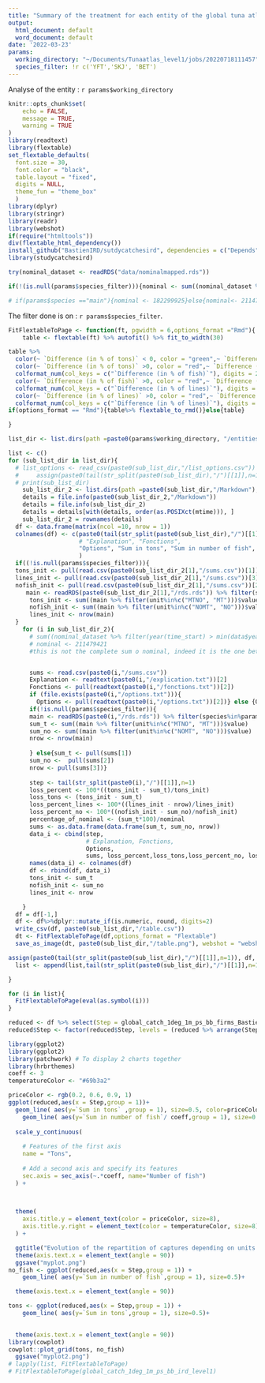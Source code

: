 ```yaml
---
title: "Summary of the treatment for each entity of the global tuna atlas"
output:
  html_document: default
  word_document: default
date: '2022-03-23'
params:
  working_directory: "~/Documents/Tunaatlas_level1/jobs/20220718111457"
  species_filter: !r c('YFT','SKJ', 'BET')
---
```


Analyse of the entity : `r params$working_directory`

```r
knitr::opts_chunk$set(
	echo = FALSE,
	message = TRUE,
	warning = TRUE
)
library(readtext)
library(flextable)
set_flextable_defaults(
  font.size = 30,
  font.color = "black",
  table.layout = "fixed",
  digits = NULL,
  theme_fun = "theme_box"
  )
library(dplyr)
library(stringr)
library(readr)
library(webshot)
if(require("htmltools"))
div(flextable_html_dependency())
install_github("BastienIRD/sutdycatchesird", dependencies = c("Depends", "Imports"))
library(studycatchesird)
```

```r
try(nominal_dataset <- readRDS("data/nominalmapped.rds"))

if(!(is.null(params$species_filter))){nominal <- sum((nominal_dataset %>% filter(species %in% params$species_filter))$value)} else {nominal <- sum(nominal_dataset$value)}

# if(params$species =="main"){nominal <- 182299925}else{nominal<- 211479421}
```

The filter done is on : `r params$species_filter`.

```r
FitFlextableToPage <- function(ft, pgwidth = 6,options_format ="Rmd"){
    table <- flextable(ft) %>% autofit() %>% fit_to_width(30)

table %>% 
  color(~ `Difference (in % of tons)` < 0, color = "green",~ `Difference (in % of tons)`) %>% 
  color(~ `Difference (in % of tons)` >0, color = "red",~ `Difference (in % of tons)`)%>% 
  colformat_num(col_keys = c("`Difference (in % of fish)`"), digits = 2) %>%   color(~ `Difference (in % of fish)` < 0, color = "green",~ `Difference (in % of fish)`) %>% 
  color(~ `Difference (in % of fish)` >0, color = "red",~ `Difference (in % of fish)`)%>% 
  colformat_num(col_keys = c("`Difference (in % of lines)`"), digits = 2) %>%color(~ `Difference (in % of lines)` < 0, color = "green",~ `Difference (in % of lines)`) %>% 
  color(~ `Difference (in % of lines)` >0, color = "red",~ `Difference (in % of lines)`)%>% 
  colformat_num(col_keys = c("`Difference (in % of lines)`"), digits = 2)
if(options_format == "Rmd"){table%>% flextable_to_rmd()}else{table}

}
```

```r
list_dir <- list.dirs(path =paste0(params$working_directory, "/entities"), full.names = TRUE, recursive = FALSE)
```

```r
list <- c()
for (sub_list_dir in list_dir){
  # list_options <- read_csv(paste0(sub_list_dir,"/list_options.csv"))
  #     assign(paste0(tail(str_split(paste0(sub_list_dir),"/")[[1]],n=1), "list_options"), list_options, envir = .GlobalEnv)
  # print(sub_list_dir)
    sub_list_dir_2 <- list.dirs(path =paste0(sub_list_dir,"/Markdown"), full.names = TRUE, recursive = FALSE)
    details = file.info(paste0(sub_list_dir_2,"/Markdown"))
    details = file.info(sub_list_dir_2)
    details = details[with(details, order(as.POSIXct(mtime))), ]
    sub_list_dir_2 = rownames(details)
  df <- data.frame(matrix(ncol =10, nrow = 1))
  colnames(df) <- c(paste0(tail(str_split(paste0(sub_list_dir),"/")[[1]],n=1)),
                    # "Explanation", "Fonctions", 
                    "Options", "Sum in tons", "Sum in number of fish", "Number of lines","Difference (in % of tons)","Difference in tons","Difference (in % of fish)", "Difference (in % of lines)", "Percentage of nominal"
                    )
  if((!is.null(params$species_filter))){
  tons_init <- pull(read.csv(paste0(sub_list_dir_2[1],"/sums.csv"))[1])
  lines_init <- pull(read.csv(paste0(sub_list_dir_2[1],"/sums.csv"))[3])
  nofish_init <- pull(read.csv(paste0(sub_list_dir_2[1],"/sums.csv"))[2])} else{
     main <- readRDS(paste0(sub_list_dir_2[1],"/rds.rds")) %>% filter(species%in%params$species_filter)
      tons_init <- sum((main %>% filter(unit%in%c("MTNO", "MT")))$value)
      nofish_init <- sum((main %>% filter(unit%in%c("NOMT", "NO")))$value)
      lines_init <- nrow(main)
  }
    for (i in sub_list_dir_2){
      # sum((nominal_dataset %>% filter(year(time_start) > min(data$year)))$value) filtered only on species presented in georefdataset filte
      # nominal <- 211479421
      #this is not the complete sum o nominal, indeed it is the one between 1950 and 2020


      sums <- read.csv(paste0(i,"/sums.csv"))
      Explanation <- readtext(paste0(i,"/explication.txt"))[2]
      Fonctions <- pull(readtext(paste0(i,"/fonctions.txt"))[2])
      if (file.exists(paste0(i,"/options.txt"))){
        Options <- pull(readtext(paste0(i,"/options.txt"))[2])} else {Options <- "Aucune"}
      if(!is.null(params$species_filter)){
      main <- readRDS(paste0(i,"/rds.rds")) %>% filter(species%in%params$species_filter)
      sum_t <- sum((main %>% filter(unit%in%c("MTNO", "MT")))$value)
      sum_no <- sum((main %>% filter(unit%in%c("NOMT", "NO")))$value)
      nrow <- nrow(main)
      
      } else{sum_t <- pull(sums[1])
      sum_no <-  pull(sums[2])
      nrow <- pull(sums[3])}
      
      step <- tail(str_split(paste0(i),"/")[[1]],n=1)
      loss_percent <- 100*((tons_init - sum_t)/tons_init)
      loss_tons <- (tons_init - sum_t)
      loss_percent_lines <- 100*((lines_init - nrow)/lines_init)
      loss_percent_no <- 100*((nofish_init - sum_no)/nofish_init)
      percentage_of_nominal <- (sum_t*100)/nominal
      sums <- as.data.frame(data.frame(sum_t, sum_no, nrow))
      data_i <- cbind(step,
                      # Explanation, Fonctions, 
                      Options,
                      sums, loss_percent,loss_tons,loss_percent_no, loss_percent_lines, percentage_of_nominal)
      names(data_i) <- colnames(df)
      df <- rbind(df, data_i)
      tons_init <- sum_t
      nofish_init <- sum_no
      lines_init <- nrow

    }
  df = df[-1,]
  df <- df%>%dplyr::mutate_if(is.numeric, round, digits=2)
  write_csv(df, paste0(sub_list_dir,"/table.csv"))
  dt <- FitFlextableToPage(df,options_format = "Flextable")
  save_as_image(dt, paste0(sub_list_dir,"/table.png"), webshot = "webshot")

assign(paste0(tail(str_split(paste0(sub_list_dir),"/")[[1]],n=1)), df, envir = .GlobalEnv)
  list <- append(list,tail(str_split(paste0(sub_list_dir),"/")[[1]],n=1))

}
```

```r
for (i in list){
  FitFlextableToPage(eval(as.symbol(i)))
}

reduced <- df %>% select(Step = global_catch_1deg_1m_ps_bb_firms_Bastien_filtering_wcpfc_at_the_end_level0, `Sum in tons`, `Sum in number of fish`, `Number of lines`)%>% mutate(Step_number = as.numeric(row_number()))
reduced$Step <- factor(reduced$Step, levels = (reduced %>% arrange(Step_number))$Step)

library(ggplot2)
library(ggplot2)
library(patchwork) # To display 2 charts together
library(hrbrthemes)
coeff <- 3
temperatureColor <- "#69b3a2"

priceColor <- rgb(0.2, 0.6, 0.9, 1)
ggplot(reduced,aes(x = Step,group = 1))+ 
  geom_line( aes(y=`Sum in tons` ,group = 1), size=0.5, color=priceColor)+geom_point( aes(y=`Sum in tons` ,group = 1)) +
    geom_line( aes(y=`Sum in number of fish`/ coeff,group = 1), size=0.5, color=temperatureColor)+geom_point( aes(y=`Sum in number of fish`/ coeff))  +
  
  scale_y_continuous(
    
    # Features of the first axis
    name = "Tons",
    
    # Add a second axis and specify its features
    sec.axis = sec_axis(~.*coeff, name="Number of fish")
  ) + 
  


  theme(
    axis.title.y = element_text(color = priceColor, size=8),
    axis.title.y.right = element_text(color = temperatureColor, size=8)
  ) +

  ggtitle("Evolution of the repartition of captures depending on units and Steps")+
  theme(axis.text.x = element_text(angle = 90))
  ggsave("myplot.png")
no_fish <- ggplot(reduced,aes(x = Step,group = 1)) +
    geom_line( aes(y=`Sum in number of fish`,group = 1), size=0.5)+

  theme(axis.text.x = element_text(angle = 90))

tons <- ggplot(reduced,aes(x = Step,group = 1)) +
    geom_line( aes(y=`Sum in tons`,group = 1), size=0.5)+

  
  theme(axis.text.x = element_text(angle = 90))
library(cowplot)
cowplot::plot_grid(tons, no_fish)
  ggsave("myplot2.png")
# lapply(list, FitFlextableToPage)
# FitFlextableToPage(global_catch_1deg_1m_ps_bb_ird_level1)
```
